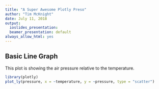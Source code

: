```yaml
---
title: "A Super Awesome Plotly Preso"
author: "Tim McKnight"
date: July 11, 2018
output:
  ioslides_presentation:
  beamer_presentation: default
always_allow_html: yes
---
```



## Basic Line Graph

This plot is showing the air pressure relative to the temperature.

```r
library(plotly)
plot_ly(pressure, x = ~temperature, y = ~pressure, type = "scatter")
```

